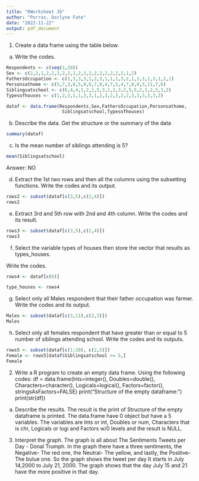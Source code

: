 ```yaml
---
title: "RWorksheet 3b"
author: "Porras, Dorlyne Fate"
date: "2022-11-22"
output: pdf_document
---
```



1. Create a data frame using the table below.

a. Write the codes.

```r
Respondents <- c(seq(1,20))
Sex <- c(2,2,1,2,2,2,2,2,2,2,1,2,2,2,2,2,2,2,1,2)
FathersOccupation <- c(1,3,3,3,1,2,3,1,1,1,3,2,1,3,3,1,3,1,2,1)
Personsathome <- c(5,7,3,8,5,9,6,7,8,4,7,5,4,7,8,8,3,11,7,6) 
Siblingsatschool <- c(6,4,4,1,2,1,5,3,1,2,3,2,5,5,2,1,2,5,3,2)
Typesofhouses <- c(1,2,3,1,1,3,3,1,2,3,2,3,2,2,3,3,3,3,3,2)

dataf <- data.frame(Respondents,Sex,FathersOccupation,Personsathome,
                     Siblingsatschool,Typesofhouses)

```

b. Describe the data. Get the structure or the summary of the data

```r
summary(dataf)
```

c. Is the mean number of siblings attending is 5?

```r
mean(Siblingsatschool)
```

Answer: NO

d. Extract the 1st two rows and then all the columns using the subsetting functions.
Write the codes and its output.

```r
rows2 <- subset(dataf[c(3,5),c(2,4)])
rows2
```

e. Extract 3rd and 5th row with 2nd and 4th column. Write the codes and its
result.

```r
rows3 <- subset(dataf[c(3,5),c(2,4)])
rows3
```

f. Select the variable types of houses then store the vector that results as types_houses.

Write the codes.

```r
rows4 <- dataf[c(6)]

type_houses <- rows4
```

g. Select only all Males respondent that their father occupation was farmer. Write
the codes and its output.

```r
Males <- subset(dataf[c(3,11),c(2,3)])
Males
```

h. Select only all females respondent that have greater than or equal to 5 number
of siblings attending school. Write the codes and its outputs.

```r
rows5 <- subset(dataf[c(1:20), c(2,5)])
Female <- rows5[dataf$Siblingsatschool >= 5,]
Female
```

2. Write a R program to create an empty data frame. Using the following codes:
  df = data.frame(Ints=integer(),
                  Doubles=double(), Characters=character(),
                  Logicals=logical(),
                  Factors=factor(),
                  stringsAsFactors=FALSE)
print("Structure of the empty dataframe:")
print(str(df))
a. Describe the results.
 The result is the print of Structure of the empty dataframe is printed. The data.frame
 have 0 object but have a 5 variables. The variables are Ints or int, Doubles or num,
 Characters that is chr, Logicals or logi and Factors w/0 levels and the result is NULL.
 



3. Interpret the graph.
 The graph is all about The Sentiments Tweets per Day - Donal Trumph. 
 In the graph there have a three sentiments, the Negative- The red one, the Neutral- The
 yellow, and lastly, the Positive- The bulue one. So the graph shows the tweet per day
 It starts in July 14,2000 to July 21, 2000. The graph shows that the day July 15 and 21
 have the more positive in that day.



